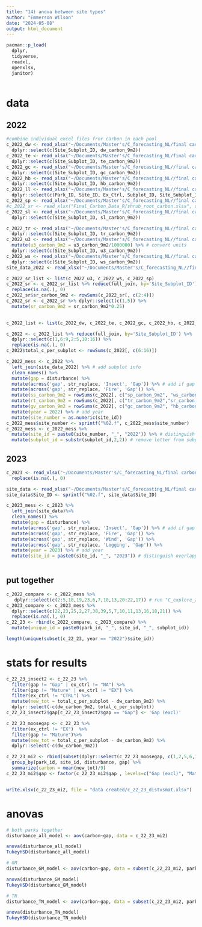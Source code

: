 ```yaml
---
title: "14) anova between site types"
author: "Emmerson Wilson"
date: "2024-05-08"
output: html_document
---
```


```r
pacman::p_load(
  dplyr,
  tidyverse,
  readxl,
  openxlsx,
  janitor)
  
```

# data

## 2022
```r
#combine individual excel files fror carbon in each pool
c_2022_dw <- read_xlsx("~/Documents/Master's/C_forecasting_NL/final carbon data/Final_Carbon_Data_R/Rachael 2022 measurements/Deadwood_Field_Data NEW.xlsm", sheet = "DW carbon") %>%
  dplyr::select(c(Site_Subplot_ID, dw_carbon_9m2))
c_2022_te <- read_xlsx("~/Documents/Master's/C_forecasting_NL/final carbon data/Final_Carbon_Data_R/Rachael 2022 measurements/Tree_Biomass_NEW.xlsm", sheet = "Tree carbon") %>%
  dplyr::select(c(Site_Subplot_ID, te_carbon_9m2))
c_2022_gc <- read_xlsx("~/Documents/Master's/C_forecasting_NL//final carbon data/Final_Carbon_Data_R/ground_cover_carbon.xlsx", sheet = "Sheet 1") %>%
  dplyr::select(c(Site_Subplot_ID, gc_carbon_9m2))
c_2022_hb <- read_xlsx("~/Documents/Master's/C_forecasting_NL//final carbon data/Final_Carbon_Data_R/herbaceous_carbon.xlsx", sheet = "Sheet 1") %>%
  dplyr::select(c(Site_Subplot_ID, hb_carbon_9m2))
c_2022_ll <- read_xlsx("~/Documents/Master's/C_forecasting_NL//final carbon data/Final_Carbon_Data_R/litter_carbon.xlsx", sheet = "Sheet 1") %>%
  dplyr::select(c(Park_ID, Site_ID, Ex_Ctrl, Subplot_ID, Site_Subplot_ID, ll_carbon_9m2))
c_2022_sp <- read_xlsx("~/Documents/Master's/C_forecasting_NL//final carbon data/Final_Carbon_Data_R/sapling_carbon.xlsx", sheet = "Sheet 1") %>% dplyr::select(c(Site_Subplot_ID, sp_carbon_9m2))
#c_2022_sr <- read_xlsx("Final_Carbon_Data_R/shrub_root_carbon.xlsx", sheet = "Sheet 1") because this data came before R fixed the under 30 units I need to calculate on my own
c_2022_sl <- read_xlsx("~/Documents/Master's/C_forecasting_NL//final carbon data/Final_Carbon_Data_R/soil_carbon.xlsx", sheet = "Sheet 1") %>%
  dplyr::select(c(Site_Subplot_ID, sl_carbon_9m2))

c_2022_tr <- read_xlsx("~/Documents/Master's/C_forecasting_NL//final carbon data/Final_Carbon_Data_R/Rachael 2022 measurements/Tree_Biomass_NEW.xlsm", sheet = "Tree root carbon") %>%
  dplyr::select(c(Site_Subplot_ID, tr_carbon_9m2))
c_2022_u3 <- read_xlsx("~/Documents/Master's/C_forecasting_NL//final carbon data/Final_Carbon_Data_R/under_30_carbon.xlsx", sheet = "Sheet 1") %>%
  mutate(u3_carbon_9m2 = u3_carbon_9m2/1000000) %>% # convert units
  dplyr::select(c(Site_Subplot_ID, u3_carbon_9m2))
c_2022_ws <- read_xlsx("~/Documents/Master's/C_forecasting_NL//final carbon data/Final_Carbon_Data_R/woody_shrubs_carbon.xlsx", sheet = "Sheet 1") %>%
  dplyr::select(c(Site_Subplot_ID, ws_carbon_9m2))
site_data_2022 <- read_xlsx("~/Documents/Master's/C_forecasting_NL//final carbon data/Final_Carbon_Data_R/subplot_disturbacne.xlsx")

c_2022_sr_list <- list(c_2022_u3, c_2022_ws, c_2022_sp)
c_2022_sr <- c_2022_sr_list %>% reduce(full_join, by='Site_Subplot_ID') %>%
  replace(is.na(.), 0)
c_2022_sr$sr_carbon_9m2 <- rowSums(c_2022_sr[, c(2:4)])
c_2022_sr <- c_2022_sr %>% dplyr::select(c(1,5)) %>%
  mutate(sr_carbon_9m2 = sr_carbon_9m2*0.25)
  

c_2022_list <- list(c_2022_dw, c_2022_te, c_2022_gc, c_2022_hb, c_2022_ll, c_2022_sp, c_2022_sr, c_2022_sl, c_2022_tr, c_2022_u3, c_2022_ws)

c_2022 <- c_2022_list %>% reduce(full_join, by='Site_Subplot_ID') %>%
  dplyr::select(c(1,6:9,2:5,10:16)) %>%
  replace(is.na(.), 0)
c_2022$total_c_per_subplot <- rowSums(c_2022[, c(6:16)])

c_2022_mess <- c_2022 %>%
  left_join(site_data_2022) %>% # add subplot info
  clean_names() %>%
  mutate(gap = disturbance) %>% 
  mutate(across('gap', str_replace, 'Insect', 'Gap')) %>% # add if gap or not gap
  mutate(across('gap', str_replace, 'Fire', 'Gap')) %>%
  mutate(ss_carbon_9m2 = rowSums(c_2022[, c("sp_carbon_9m2", "ws_carbon_9m2")])) %>% # recategorize pools to match 2023
  mutate(rt_carbon_9m2 = rowSums(c_2022[, c("tr_carbon_9m2","sr_carbon_9m2")])) %>%
  mutate(gv_carbon_9m2 = rowSums(c_2022[, c("gc_carbon_9m2", "hb_carbon_9m2", "u3_carbon_9m2")])) %>%
  mutate(year = 2022) %>% # add year
  mutate(site_number = as.numeric(site_id))
c_2022_mess$site_number <- sprintf("%02.f", c_2022_mess$site_number)
c_2022_mess <- c_2022_mess %>%
  mutate(site_id = paste0(site_number, "_", "2022")) %>% # distinguish overlapping site numbers by year
  mutate(subplot_id = substr(subplot_id,2,2)) # remove letter from subplot

```

## 2023
```r
c_2023 <- read_xlsx("~/Documents/Master's/C_forecasting_NL/final carbon data/carbon_data_2023.xlsm", sheet = "Overall C") %>%
  replace(is.na(.), 0) 

site_data <- read_xlsx("~/Documents/Master's/C_forecasting_NL/final carbon data/carbon_data_2023.xlsm", sheet = "Subplot info")
site_data$Site_ID <- sprintf("%02.f", site_data$Site_ID)

c_2023_mess <- c_2023 %>%
  left_join(site_data)%>%
  clean_names() %>%
  mutate(gap = disturbance) %>%
  mutate(across('gap', str_replace, 'Insect', 'Gap')) %>% # add if gap or not gap
  mutate(across('gap', str_replace, 'Fire', 'Gap')) %>%
  mutate(across('gap', str_replace, 'Wind', 'Gap')) %>%
  mutate(across('gap', str_replace, 'Logging', 'Gap')) %>%
  mutate(year = 2023) %>% # add year
  mutate(site_id = paste0(site_id, "_", "2023")) # distinguish overlapping site numbers by year
  

```

## put together
```r
c_2022_compare <- c_2022_mess %>%
   dplyr::select(c(2:5,18,19,23,6,7,10,13,20:22,17)) # run "C_explore_22_23.qmd" first
c_2023_compare <- c_2023_mess %>%
  dplyr::select(c(22,23,25,2,27,38,39,5,7,10,11,13,16,18,21)) %>%
  replace(is.na(.), 0)
c_22_23 <- rbind(c_2022_compare, c_2023_compare) %>%
  mutate(unique_id = paste0(park_id, "_", site_id, "_", subplot_id))

length(unique(subset(c_22_23, year == "2022")$site_id))
```

# stats for results
```r
c_22_23_insect2 <- c_22_23 %>% 
  filter(gap != "Gap" | ex_ctrl != "NA") %>% 
  filter(gap != "Mature" | ex_ctrl != "EX") %>% 
  filter(ex_ctrl != "CTRL") %>% 
  mutate(new_tot = total_c_per_subplot - dw_carbon_9m2) %>% 
  dplyr::select(-c(dw_carbon_9m2, total_c_per_subplot)) 
c_22_23_insect2$gap[c_22_23_insect2$gap == "Gap"] <- 'Gap (excl)'

c_22_23_moosegap <- c_22_23 %>% 
  filter(ex_ctrl != "EX")  %>% 
  filter(gap != "Mature")%>% 
  mutate(new_tot = total_c_per_subplot - dw_carbon_9m2) %>% 
  dplyr::select(-c(dw_carbon_9m2)) 

c_22_23_mi2 <- rbind(subset(dplyr::select(c_22_23_moosegap, c(1,2,5,6,16))), dplyr::select(c_22_23_insect2, c(1,2,5,6,15))) %>% 
  group_by(park_id, site_id, disturbance, gap) %>% 
  summarize(carbon = mean(new_tot)/9)
c_22_23_mi2$gap <- factor(c_22_23_mi2$gap , levels=c("Gap (excl)", "Mature", "Gap"))


write.xlsx(c_22_23_mi2, file = "data created/c_22_23_distvsmat.xlsx")
```

# anovas
```r
# both parks together
disturbance_all_model <- aov(carbon~gap, data = c_22_23_mi2)

anova(disturbance_all_model)
TukeyHSD(disturbance_all_model)

# GM
disturbance_GM_model <- aov(carbon~gap, data = subset(c_22_23_mi2, park_id == "GM"))

anova(disturbance_GM_model)
TukeyHSD(disturbance_GM_model)

# TN
disturbance_TN_model <- aov(carbon~gap, data = subset(c_22_23_mi2, park_id == "TN"))

anova(disturbance_TN_model)
TukeyHSD(disturbance_TN_model)
```
